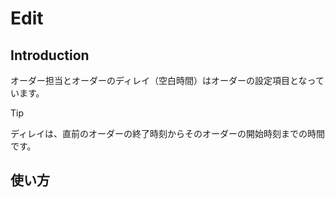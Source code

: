 
# Edit

## Introduction

オーダー担当とオーダーのディレイ（空白時間）はオーダーの設定項目となっています。

> [!TIP]
> ディレイは、直前のオーダーの終了時刻からそのオーダーの開始時刻までの時間です。

## 使い方

<YouTube id="A63FR9_cF_8"/>
